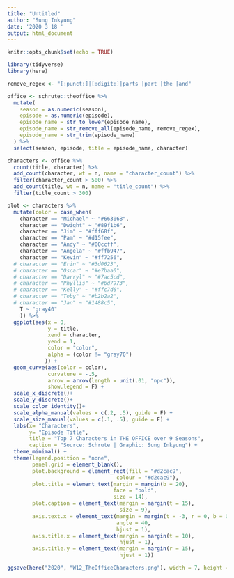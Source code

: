 ```yaml
---
title: "Untitled"
author: "Sung Inkyung"
date: '2020 3 18 '
output: html_document
---
```


```r
knitr::opts_chunk$set(echo = TRUE)
```

```r
library(tidyverse)
library(here)
```

```r
remove_regex <- "[:punct:]|[:digit:]|parts |part |the |and"

office <- schrute::theoffice %>%
  mutate(
    season = as.numeric(season),
    episode = as.numeric(episode),
    episode_name = str_to_lower(episode_name),
    episode_name = str_remove_all(episode_name, remove_regex),
    episode_name = str_trim(episode_name)
  ) %>%
  select(season, episode, title = episode_name, character) 

characters <- office %>% 
  count(title, character) %>% 
  add_count(character, wt = n, name = "character_count") %>% 
  filter(character_count > 500) %>% 
  add_count(title, wt = n, name = "title_count") %>% 
  filter(title_count > 300) 

```
    
   
```r
plot <- characters %>% 
  mutate(color = case_when(
    character == "Michael" ~ "#663068",
    character == "Dwight" ~ "#89f1b6",
    character == "Jim" ~ "#fff68f",
    character == "Pam" ~ "#d15fee",
    character == "Andy" ~ "#00ccff",
    character == "Angela" ~ "#ffb947",
    character == "Kevin" ~ "#ff7256",
  # character == "Erin" ~ "#3d0623",
  # character == "Oscar" ~ "#e7baa0",
  # character == "Darryl" ~ "#7ac5cd",
  # character == "Phyllis" ~ "#6d7973",
  # character == "Kelly" ~ "#ffc7d6",
  # character == "Toby" ~ "#b2b2a2",
  # character == "Jan" ~ "#1488c5",
    T ~ "gray40"
    )) %>% 
  ggplot(aes(x = 0,
             y = title,
             xend = character,
             yend = 1,
             color = "color",
             alpha = (color != "gray70")
            )) +
  geom_curve(aes(color = color),
             curvature = -.5,
             arrow = arrow(length = unit(.01, "npc")),
             show.legend = F) +
  scale_x_discrete()+
  scale_y_discrete()+
  scale_color_identity()+
  scale_alpha_manual(values = c(.2, .5), guide = F) +
  scale_size_manual(values = c(.1, .5), guide = F) +
  labs(x= "Characters",
       y= "Episode Title",
       title = "Top 7 Characters in THE OFFICE over 9 Seasons",
       caption = "Source: Schrute | Graphic: Sung Inkyung") +
  theme_minimal() +
  theme(legend.position = "none",
        panel.grid = element_blank(),
        plot.background = element_rect(fill = "#d2cac9", 
                                   colour = "#d2cac9"),
        plot.title = element_text(margin = margin(b = 20),
                                  face = "bold",
                                  size = 14),
        plot.caption = element_text(margin = margin(t = 15),
                                    size = 9),
        axis.text.x = element_text(margin = margin(t = -3, r = 0, b = 0, l = 0),
                                   angle = 40,
                                   hjust = 1),
        axis.title.x = element_text(margin = margin(t = 10),
                                    hjust = 1),
        axis.title.y = element_text(margin = margin(r = 15),
                                    hjust = 1))

ggsave(here("2020", "W12_TheOfficeCharacters.png"), width = 7, height = 6.5)
```
